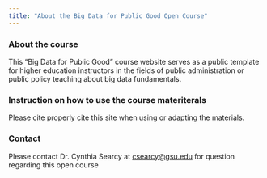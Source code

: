 ```yaml
---
title: "About the Big Data for Public Good Open Course"
---
```


### About the course

This "Big Data for Public Good" course website serves as a public template for higher education instructors in the fields of public administration or public policy teaching about big data fundamentals.

### Instruction on how to use the course materiterals

Please cite properly cite this site when using or adapting the materials. 

### Contact

Please contact Dr. Cynthia Searcy at [csearcy\@gsu.edu](mailto:csearcy@gsu.edu){.email} for question regarding this open course